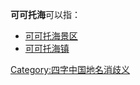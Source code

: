 '''可可托海'''可以指：
* [[可可托海景区|可可托海景区]]
* [[可可托海镇|可可托海镇]]

[[Category:四字中国地名消歧义|Category:四字中国地名消歧义]]
{{disambig}}